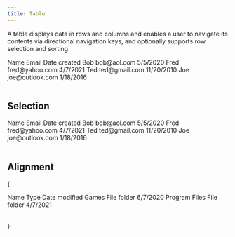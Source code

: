 ```yaml
---
title: Table
---
```


A table displays data in rows and columns and enables a user to navigate its contents via
directional navigation keys, and optionally supports row selection and sorting.

<Example>
  <Table>
    <TableHeader>
      <TableColumn>Name</TableColumn>
      <TableColumn>Email</TableColumn>
      <TableColumn>Date created</TableColumn>
    </TableHeader>
    <TableBody>
      <TableRow>
        <TableCell>Bob</TableCell>
        <TableCell>bob@aol.com</TableCell>
        <TableCell>5/5/2020</TableCell>
      </TableRow>
      <TableRow>
        <TableCell>Fred</TableCell>
        <TableCell>fred@yahoo.com</TableCell>
        <TableCell>4/7/2021</TableCell>
      </TableRow>
      <TableRow>
        <TableCell>Ted</TableCell>
        <TableCell>ted@gmail.com</TableCell>
        <TableCell>11/20/2010</TableCell>
      </TableRow>
      <TableRow>
        <TableCell>Joe</TableCell>
        <TableCell>joe@outlook.com</TableCell>
        <TableCell>1/18/2016</TableCell>
      </TableRow>
    </TableBody>
  </Table>
</Example>

## Selection

<Example>
  <Table selectionMode="multiple">
    <TableHeader>
      <TableColumn style={{ maxWidth: 50 }}>
        <Checkbox slot="selection" />
      </TableColumn>
      <TableColumn>Name</TableColumn>
      <TableColumn>Email</TableColumn>
      <TableColumn>Date created</TableColumn>
    </TableHeader>
    <TableBody>
      <TableRow>
        <TableCell style={{ maxWidth: 50 }}>
          <Checkbox slot="selection" />
        </TableCell>
        <TableCell>Bob</TableCell>
        <TableCell>bob@aol.com</TableCell>
        <TableCell>5/5/2020</TableCell>
      </TableRow>
      <TableRow>
        <TableCell style={{ maxWidth: 50 }}>
          <Checkbox slot="selection" />
        </TableCell>
        <TableCell>Fred</TableCell>
        <TableCell>fred@yahoo.com</TableCell>
        <TableCell>4/7/2021</TableCell>
      </TableRow>
      <TableRow>
        <TableCell style={{ maxWidth: 50 }}>
          <Checkbox slot="selection" />
        </TableCell>
        <TableCell>Ted</TableCell>
        <TableCell>ted@gmail.com</TableCell>
        <TableCell>11/20/2010</TableCell>
      </TableRow>
      <TableRow>
        <TableCell style={{ maxWidth: 50 }}>
          <Checkbox slot="selection" />
        </TableCell>
        <TableCell>Joe</TableCell>
        <TableCell>joe@outlook.com</TableCell>
        <TableCell>1/18/2016</TableCell>
      </TableRow>
    </TableBody>
  </Table>
</Example>

## Alignment

{

<Example>
  <Table>
    <TableHeader>
      <TableColumn alignment="start">Name</TableColumn>
      <TableColumn alignment="center">Type</TableColumn>
      <TableColumn alignment="end">Date modified</TableColumn>
    </TableHeader>
    <TableBody>
      <TableRow>
        <TableCell alignment="start">Games</TableCell>
        <TableCell alignment="center">File folder</TableCell>
        <TableCell alignment="end">6/7/2020</TableCell>
      </TableRow>
      <TableRow>
        <TableCell alignment="start">Program Files</TableCell>
        <TableCell alignment="center">File folder</TableCell>
        <TableCell alignment="end">4/7/2021</TableCell>
      </TableRow>
    </TableBody>
  </Table>
</Example>
}
